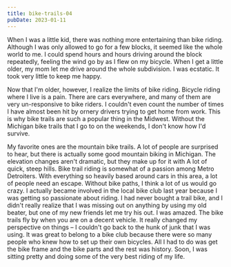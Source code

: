 ```yaml
---
title: bike-trails-04
pubDate: 2023-01-11
---
```


When I was a little kid, there was nothing more entertaining than bike riding. Although I was only allowed to go for a few blocks, it seemed like the whole world to me. I could spend hours and hours driving around the block repeatedly, feeling the wind go by as I flew on my bicycle. When I get a little older, my mom let me drive around the whole subdivision. I was ecstatic. It took very little to keep me happy.

Now that I'm older, however, I realize the limits of bike riding. Bicycle riding where I live is a pain. There are cars everywhere, and many of them are very un-responsive to bike riders. I couldn't even count the number of times I have almost been hit by ornery drivers trying to get home from work. This is why bike trails are such a popular thing in the Midwest. Without the Michigan bike trails that I go to on the weekends, I don't know  how I'd survive.

My favorite ones are the mountain bike trails. A lot of people are surprised to hear, but there is actually some good mountain biking in Michigan. The elevation changes aren't dramatic, but they make up for it with A lot of quick, steep hills. Bike trail riding is somewhat of a passion among Metro Detroiters. With everything so heavily based around cars in this area, a lot of people need an escape. Without bike paths, I think a lot of us would go crazy.
I actually became involved in the local bike club last year because I was getting so passionate about riding. I had never bought a trail bike, and I didn't really realize that I was missing out on anything by using my old beater, but one of my new friends let me try his out. I was amazed. The bike trails fly by when you are on a decent vehicle. It really changed my perspective on things – I couldn't go back to the hunk of junk that I was using. It was great to belong to a bike club because there were so many people who knew how to set up their own bicycles. All I had to do was get the bike frame and the bike parts and the rest was history. Soon, I was sitting pretty and doing some of the very best riding of my life.